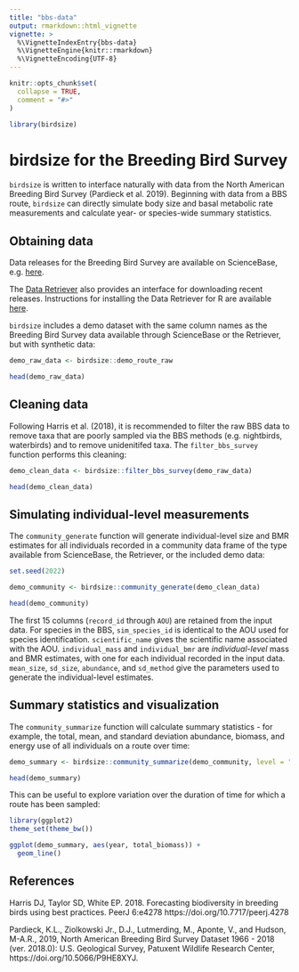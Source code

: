 ```yaml
---
title: "bbs-data"
output: rmarkdown::html_vignette
vignette: >
  %\VignetteIndexEntry{bbs-data}
  %\VignetteEngine{knitr::rmarkdown}
  %\VignetteEncoding{UTF-8}
---
```


```r
knitr::opts_chunk$set(
  collapse = TRUE,
  comment = "#>"
)
```

```r
library(birdsize)
```

# birdsize for the Breeding Bird Survey

`birdsize` is written to interface naturally with data from the North American Breeding Bird Survey (Pardieck et al. 2019). Beginning with data from a BBS route, `birdsize` can directly simulate body size and basal metabolic rate measurements and calculate year- or species-wide summary statistics.

## Obtaining data

Data releases for the Breeding Bird Survey are available on ScienceBase, e.g. [here](https://doi.org/10.5066/P9J6QUF6).

The [Data Retriever](https://retriever.readthedocs.io/en/latest/) also provides an interface for downloading recent releases. Instructions for installing the Data Retriever for R are available [here](https://docs.ropensci.org/rdataretriever/#basic-installation). 

`birdsize` includes a demo dataset with the same column names as the Breeding Bird Survey data available through ScienceBase or the Retriever, but with synthetic data:

```r

demo_raw_data <- birdsize::demo_route_raw

head(demo_raw_data)

```

## Cleaning data

Following Harris et al. (2018), it is recommended to filter the raw BBS data to remove taxa that are poorly sampled via the BBS methods (e.g. nightbirds, waterbirds) and to remove unidenitifed taxa. The `filter_bbs_survey` function performs this cleaning:

```r

demo_clean_data <- birdsize::filter_bbs_survey(demo_raw_data)

head(demo_clean_data)

```

## Simulating individual-level measurements 

The `community_generate` function will generate individual-level size and BMR estimates for all individuals recorded in a community data frame of the type available from ScienceBase, the Retriever, or the included demo data:

```r

set.seed(2022)

demo_community <- birdsize::community_generate(demo_clean_data)

head(demo_community)

```

The first 15 columns (`record_id` through `AOU`) are retained from the input data. For species in the BBS, `sim_species_id` is identical to the AOU used for species identification. `scientific_name` gives the scientific name associated with the AOU. `individual_mass` and `individual_bmr` are *individual-level* mass and BMR estimates, with one for each individual recorded in the input data. `mean_size`, `sd_size`, `abundance`, and `sd_method` give the parameters used to generate the individual-level estimates.


## Summary statistics and visualization

The `community_summarize` function will calculate summary statistics - for example, the total, mean, and standard deviation abundance, biomass, and energy use of all individuals on a route over time:

```r

demo_summary <- birdsize::community_summarize(demo_community, level = "year")

head(demo_summary)

```


This can be useful to explore variation over the duration of time for which a route has been sampled:

```r

library(ggplot2)
theme_set(theme_bw())

ggplot(demo_summary, aes(year, total_biomass)) +
  geom_line()

```



## References

Harris DJ, Taylor SD, White EP. 2018. Forecasting biodiversity in breeding birds using best practices. PeerJ 6:e4278 https://doi.org/10.7717/peerj.4278 

Pardieck, K.L., Ziolkowski Jr., D.J., Lutmerding, M., Aponte, V., and Hudson, M-A.R., 2019, North American Breeding Bird Survey Dataset 1966 - 2018 (ver. 2018.0): U.S. Geological Survey, Patuxent Wildlife Research Center, https://doi.org/10.5066/P9HE8XYJ.
